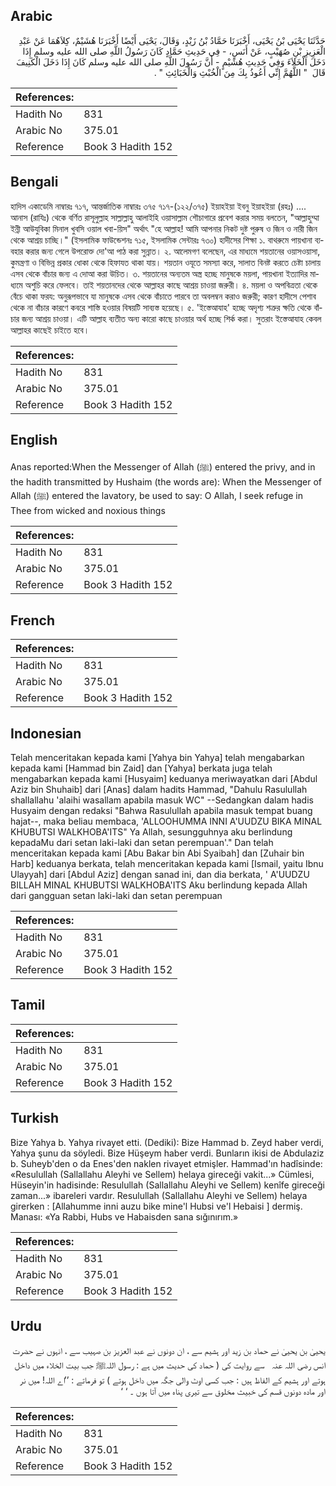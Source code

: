 ## Arabic


<div dir="rtl" lang="ar" style={{fontSize:'larger',backgroundColor:'#f8f9fa',padding:20}}>
حَدَّثَنَا يَحْيَى بْنُ يَحْيَى، أَخْبَرَنَا حَمَّادُ بْنُ زَيْدٍ، وَقَالَ، يَحْيَى أَيْضًا أَخْبَرَنَا هُشَيْمٌ، كِلاَهُمَا عَنْ عَبْدِ الْعَزِيزِ بْنِ صُهَيْبٍ، عَنْ أَنَسٍ، - فِي حَدِيثِ حَمَّادٍ كَانَ رَسُولُ اللَّهِ صلى الله عليه وسلم إِذَا دَخَلَ الْخَلاَءَ وَفِي حَدِيثِ هُشَيْمٍ - أَنَّ رَسُولَ اللَّهِ صلى الله عليه وسلم كَانَ إِذَا دَخَلَ الْكَنِيفَ قَالَ ‏ "‏ اللَّهُمَّ إِنِّي أَعُوذُ بِكَ مِنَ الْخُبْثِ وَالْخَبَائِثِ ‏"‏ ‏.‏
</div>
<div style={{backgroundColor:'#f8f9fa',padding:20, marginBottom: 10}}><table> <thead> <tr> <th>References:</th> <th></th> </tr> </thead> <tbody><tr><td>Hadith No</td><td>831</td></tr><tr><td>Arabic No</td><td>375.01</td></tr><tr><td>Reference</td><td>Book 3 Hadith 152</td></tr></tbody></table></div>

## Bengali


<div dir="ltr" lang="bn" style={{fontSize:'larger',backgroundColor:'#f8f9fa',padding:20}}>
হাদিস একাডেমি নাম্বারঃ ৭১৭, আন্তর্জাতিক নাম্বারঃ ৩৭৫ ৭১৭-(১২২/৩৭৫) ইয়াহইয়া ইবনু ইয়াহইয়া (রহঃ) .... আনাস (রাযিঃ) থেকে বর্ণিত রাসূলুল্লাহ সাল্লাল্লাহু আলাইহি ওয়াসাল্লাম শৌচাগারে প্রবেশ করার সময় বলতেন, "আল্লাহুম্মা ইন্নী আউযুবিকা মিনাল খুবসি ওয়াল খবা-য়িস" অর্থাৎ "হে আল্লাহ! আমি আপনার নিকট দুষ্ট পুরুষ ও জিন ও নারী জিন থেকে আশ্রয় চাচ্ছি।" (ইসলামিক ফাউন্ডেশনঃ ৭১৫, ইসলামিক সেন্টারঃ ৭৩০) হাদীসের শিক্ষা ১. বাথরুমে পায়খানা ব্যবহার করার জন্য গেলে উপরোক্ত দো'আ পাঠ করা সুন্নাত। ২. আলেমগণ বলেছেন, এর মাধ্যমে শয়তানের ওয়াসওয়াসা, কুমন্ত্রণা ও বিভিন্ন প্রকার ধোকা থেকে হিফাযত থাকা যায়। শয়তান ওযূতে সমস্যা করে, সালাত বিনষ্ট করতে চেষ্টা চালায় এসব থেকে বাঁচার জন্য এ দোআ করা উচিত। ৩. শয়তানের অন্যতম অস্ত্র হচ্ছে মানুষকে ময়লা, পায়খানা ইত্যাদির মাধ্যমে অশুচি করে ফেলবে। তাই শয়তানদের থেকে আল্লাহর কাছে আশ্রয় চাওয়া জরুরী। ৪. ময়লা ও অপবিত্রতা থেকে বেঁচে থাকা ফরয: অনুরূপভাবে যা মানুষকে এসব থেকে বাঁচাতে পারবে তা অবলম্বন করাও জরুরী; কারণ হাদীসে পেশাব থেকে না বাঁচার কারণে কবরে শাস্তি হওয়ার বিষয়টি সাব্যস্ত হয়েছে। ৫. 'ইস্তেআযাহ' হচ্ছে অদৃশ্য শত্রুর ক্ষতি থেকে বাঁচার জন্য আশ্রয় চাওয়া। এটি আল্লাহ ব্যতীত অন্য কারো কাছে চাওয়ার অর্থ হচ্ছে শির্ক করা। সুতরাং ইস্তেআযাহ কেবল আল্লাহর কাছেই চাইতে হবে।
</div>
<div style={{backgroundColor:'#f8f9fa',padding:20, marginBottom: 10}}><table> <thead> <tr> <th>References:</th> <th></th> </tr> </thead> <tbody><tr><td>Hadith No</td><td>831</td></tr><tr><td>Arabic No</td><td>375.01</td></tr><tr><td>Reference</td><td>Book 3 Hadith 152</td></tr></tbody></table></div>

## English


<div dir="ltr" lang="en" style={{fontSize:'larger',backgroundColor:'#f8f9fa',padding:20}}>
Anas reported:When the Messenger of Allah (ﷺ) entered the privy, and in the hadith transmitted by Hushaim (the words are): When the Messenger of Allah (ﷺ) entered the lavatory, be used to say: O Allah, I seek refuge in Thee from wicked and noxious things
</div>
<div style={{backgroundColor:'#f8f9fa',padding:20, marginBottom: 10}}><table> <thead> <tr> <th>References:</th> <th></th> </tr> </thead> <tbody><tr><td>Hadith No</td><td>831</td></tr><tr><td>Arabic No</td><td>375.01</td></tr><tr><td>Reference</td><td>Book 3 Hadith 152</td></tr></tbody></table></div>

## French


<div dir="ltr" lang="fr" style={{fontSize:'larger',backgroundColor:'#f8f9fa',padding:20}}>

</div>
<div style={{backgroundColor:'#f8f9fa',padding:20, marginBottom: 10}}><table> <thead> <tr> <th>References:</th> <th></th> </tr> </thead> <tbody><tr><td>Hadith No</td><td>831</td></tr><tr><td>Arabic No</td><td>375.01</td></tr><tr><td>Reference</td><td>Book 3 Hadith 152</td></tr></tbody></table></div>

## Indonesian


<div dir="ltr" lang="id" style={{fontSize:'larger',backgroundColor:'#f8f9fa',padding:20}}>
Telah menceritakan kepada kami [Yahya bin Yahya] telah mengabarkan kepada kami [Hammad bin Zaid] dan [Yahya] berkata juga telah mengabarkan kepada kami [Husyaim] keduanya meriwayatkan dari [Abdul Aziz bin Shuhaib] dari [Anas] dalam hadits Hammad, "Dahulu Rasulullah shallallahu 'alaihi wasallam apabila masuk WC" --Sedangkan dalam hadis Husyaim dengan redaksi "Bahwa Rasulullah apabila masuk tempat buang hajat--, maka beliau membaca, 'ALLOOHUMMA INNI A'UUDZU BIKA MINAL KHUBUTSI WALKHOBA'ITS" Ya Allah, sesungguhnya aku berlindung kepadaMu dari setan laki-laki dan setan perempuan'." Dan telah menceritakan kepada kami [Abu Bakar bin Abi Syaibah] dan [Zuhair bin Harb] keduanya berkata, telah menceritakan kepada kami [Ismail, yaitu Ibnu Ulayyah] dari [Abdul Aziz] dengan sanad ini, dan dia berkata, ' A'UUDZU BILLAH MINAL KHUBUTSI WALKHOBA'ITS Aku berlindung kepada Allah dari gangguan setan laki-laki dan setan perempuan
</div>
<div style={{backgroundColor:'#f8f9fa',padding:20, marginBottom: 10}}><table> <thead> <tr> <th>References:</th> <th></th> </tr> </thead> <tbody><tr><td>Hadith No</td><td>831</td></tr><tr><td>Arabic No</td><td>375.01</td></tr><tr><td>Reference</td><td>Book 3 Hadith 152</td></tr></tbody></table></div>

## Tamil


<div dir="ltr" lang="ta" style={{fontSize:'larger',backgroundColor:'#f8f9fa',padding:20}}>

</div>
<div style={{backgroundColor:'#f8f9fa',padding:20, marginBottom: 10}}><table> <thead> <tr> <th>References:</th> <th></th> </tr> </thead> <tbody><tr><td>Hadith No</td><td>831</td></tr><tr><td>Arabic No</td><td>375.01</td></tr><tr><td>Reference</td><td>Book 3 Hadith 152</td></tr></tbody></table></div>

## Turkish


<div dir="ltr" lang="tr" style={{fontSize:'larger',backgroundColor:'#f8f9fa',padding:20}}>
Bize Yahya b. Yahya rivayet etti. (Dediki): Bize Hammad b. Zeyd haber verdi, Yahya şunu da söyledi. Bize Hüşeym haber verdi. Bunların ikisi de Abdulaziz b. Suheyb'den o da Enes'den naklen rivayet etmişler. Hammad'ın hadîsinde: «Resulullah (Sallallahu Aleyhi ve Sellem) helaya gireceği vakit...» Cümlesi, Hüseyin'in hadisinde: Resulullah (Sallallahu Aleyhi ve Sellem) kenîfe gireceği zaman...» ibareleri vardır. Resulullah (Sallallahu Aleyhi ve Sellem) helaya girerken : [Allahumme inni auzu bike mine'l Hubsi ve'l Hebaisi ] dermiş. Manası: «Ya Rabbi, Hubs ve Habaisden sana sığınırım.»
</div>
<div style={{backgroundColor:'#f8f9fa',padding:20, marginBottom: 10}}><table> <thead> <tr> <th>References:</th> <th></th> </tr> </thead> <tbody><tr><td>Hadith No</td><td>831</td></tr><tr><td>Arabic No</td><td>375.01</td></tr><tr><td>Reference</td><td>Book 3 Hadith 152</td></tr></tbody></table></div>

## Urdu


<div dir="rtl" lang="ur" style={{fontSize:'larger',backgroundColor:'#f8f9fa',padding:20}}>
یحییٰ بن یحییٰ نے حماد بن زید اور ہشیم سے ، ان دونوں نے عبد العزیز بن صہیب سے ، انہوں نے حضرت انس ‌رضی ‌اللہ ‌عنہ ‌ ‌ سے روایت کی ( حماد کی حدیث میں ہے : رسول اللہﷺ جب بیت الخلاء میں داخل ہوتے اور ہشیم کے الفاظ ہیں : جب کسی اوٹ والی جگہ میں داخل ہوتے ) تو فرماتے : ’’اے اللہ! میں نر اور مادہ دونوں قسم کی خبیث مخلوق سے تیری پناہ میں آتا ہوں ۔ ‘ ‘
</div>
<div style={{backgroundColor:'#f8f9fa',padding:20, marginBottom: 10}}><table> <thead> <tr> <th>References:</th> <th></th> </tr> </thead> <tbody><tr><td>Hadith No</td><td>831</td></tr><tr><td>Arabic No</td><td>375.01</td></tr><tr><td>Reference</td><td>Book 3 Hadith 152</td></tr></tbody></table></div>